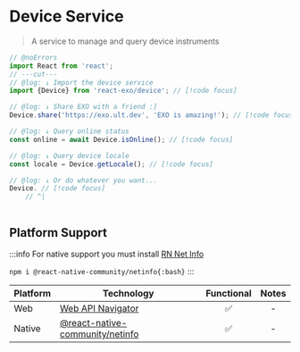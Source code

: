 
# Device Service

> A service to manage and query device instruments

```ts twoslash
// @noErrors
import React from 'react';
// ---cut---
// @log: ↓ Import the device service
import {Device} from 'react-exo/device'; // [!code focus]

// @log: ↓ Share EXO with a friend :]
Device.share('https://exo.ult.dev', 'EXO is amazing!'); // [!code focus]

// @log: ↓ Query online status
const online = await Device.isOnline(); // [!code focus]

// @log: ↓ Query device locale
const locale = Device.getLocale(); // [!code focus]

// @log: ↓ Or do whatever you want...
Device. // [!code focus]
    // ^|



```

## Platform Support

:::info
For native support you must install [RN Net Info](https://github.com/react-native-netinfo/react-native-netinfo)

`npm i @react-native-community/netinfo{:bash}`
:::


| Platform | Technology | Functional | Notes |
| -------- | ---------- | :--------: | :---: |
| Web | [Web API Navigator](https://developer.mozilla.org/en-US/docs/Web/API/Navigator) | ✅ | - |
| Native | [@react-native-community/netinfo](https://github.com/react-native-netinfo/react-native-netinfo) | ✅ | - |
